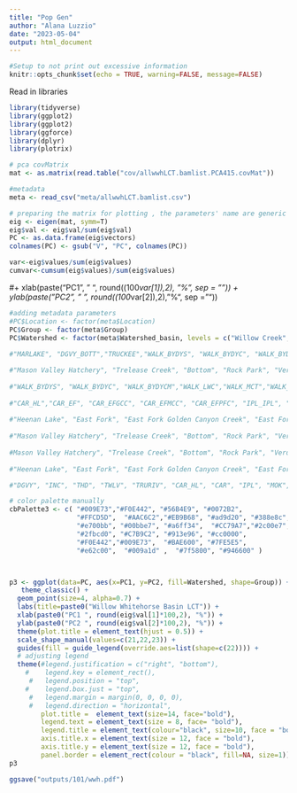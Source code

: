 ```yaml
---
title: "Pop Gen"
author: "Alana Luzzio"
date: "2023-05-04"
output: html_document
---
```



```r
#Setup to not print out excessive information
knitr::opts_chunk$set(echo = TRUE, warning=FALSE, message=FALSE)
```

Read in libraries
```r
library(tidyverse)
library(ggplot2)
library(ggplot2)
library(ggforce)
library(dplyr)
library(plotrix)
```

```r
# pca covMatrix 
mat <- as.matrix(read.table("cov/allwwhLCT.bamlist.PCA415.covMat"))

#metadata 
meta <- read_csv("meta/allwwhLCT.bamlist.csv")

# preparing the matrix for plotting , the parameters' name are generic for any covMat file
eig <- eigen(mat, symm=T)
eig$val <- eig$val/sum(eig$val)
PC <- as.data.frame(eig$vectors)
colnames(PC) <- gsub("V", "PC", colnames(PC))

var<-eig$values/sum(eig$values)
cumvar<-cumsum(eig$values)/sum(eig$values)
```
#+ xlab(paste("PC1", " ", round((100*var[1]),2), "%", sep = "")) + ylab(paste("PC2", " ", round((100*var[2]),2), "%", sep = "")) 

```r
#adding metadata parameters
#PC$Location <- factor(meta$Location)
PC$Group <- factor(meta$Group)
PC$Watershed <- factor(meta$Watershed_basin, levels = c("Willow Creek", "Little Whitehorse Creek", "Whitehorse Creek","Cottonwood Creek","willow whitehorse basin"))
  
#"MARLAKE", "DGVY_BOTT","TRUCKEE","WALK_BYDYS", "WALK_BYDYC", "WALK_BYDYCM","WALK_LWC","WALK_MCT","WALK_OhCanyon","WALK_UWC","WALK_SKD","WALK_SLV","KNG_WFCC","STN_DCAC","WALK_WLF", "WALK_MILL","ONR_OharrelCreek","WALK_ByDay","WALK_Silver","WALK_Murphy","WALK_SJR"))

#"Mason Valley Hatchery", "Trelease Creek", "Bottom", "Rock Park", "Verdi Dam", "Derby Dam", "McCarren Ranch", "Riverbend", "Patagonia", "Wingfield_Downtown", "Heenan Lake", "East Fork", "East Fork Golden Canyon Creek", "East Fork Murray Canyon Creek", "East Fork Poison Flat Creek", "Independence Lake", "North Fork Pacific Creek", "North Fork Marshall Canyon Creek", "Oharrel Creek", "Pole Creek", "Upper Truckee", "North Fork Milk Ranch Creek", "Macklin Creek"))
  
#"WALK_BYDYS", "WALK_BYDYC", "WALK_BYDYCM","WALK_LWC","WALK_MCT","WALK_OhCanyon","WALK_UWC","WALK_SKD","WALK_SLV","KNG_WFCC","STN_DCAC","WALK_WLF", "WALK_MILL","ONR_OharrelCreek","WALK_ByDay","WALK_Silver","WALK_Murphy","WALK_SJR"))
  
#"CAR_HL","CAR_EF", "CAR_EFGCC", "CAR_EFMCC", "CAR_EFPFC", "IPL_IPL", "MOK_NFPC", "MOK_NFMCC", "ONR_OHC", "TKR_PC", "TKR_UP", "MOK_NFMRC", "YUB_MC"))
  
#"Heenan Lake", "East Fork", "East Fork Golden Canyon Creek", "East Fork Murray Canyon Creek", "East Fork Poison Flat Creek", "Independence Lake", "North Fork Pacific Creek", "North Fork Marshall Canyon Creek", "Oharrel Creek", "Pole Creek", "Upper", "North Fork Milk Ranch Creek", "Macklin Creek"))
  
#"Mason Valley Hatchery", "Trelease Creek", "Bottom", "Rock Park", "Verdi Dam", "Derby Dam", "McCarren Ranch", "Riverbend", "Patagonia", "Wingfield_Downtown", "EastCreek", "SeventySix", "EightMile", "IndianCreek", "LamoilleCreek", "SunCreek", "WillowCreek", "Heenan Lake", "East Fork", "East Fork Golden Canyon Creek", "East Fork Murray Canyon Creek", "East Fork Poison Flat Creek", "Independence Lake", "North Fork Pacific Creek", "North Fork Marshall Canyon Creek", "Oharrel Creek", "Pole Creek", "Upper Truckee", "North Fork Milk Ranch Creek", "Macklin Creek"))
                                                        
#Mason Valley Hatchery", "Trelease Creek", "Bottom", "Rock Park", "Verdi Dam", "Derby Dam", "McCarren Ranch", "Riverbend", "Patagonia", "Wingfield_Downtown", "EastCreek", "SeventySix", "EightMile", "IndianCreek", "LamoilleCreek", "SunCreek", "WillowCreek"))
                                                                
#"Heenan Lake", "East Fork", "East Fork Golden Canyon Creek", "East Fork Murray Canyon Creek", "East Fork Poison Flat Creek", "Independence Lake", "North Fork Pacific Creek", "North Fork Marshall Canyon Creek", "Oharrel Creek", "Pole Creek", "Upper Truckee", "North Fork Milk Ranch Creek", "Macklin Creek"))

#"DGVY", "INC", "THD", "TWLV", "TRURIV", "CAR_HL", "CAR", "IPL", "MOK", "ONR", "TKR", "YUB", "BYDY", "WLF", "MILL", "MCT", "OHC", "SKD", "SLV", "KNG", "STN", "SJR")) # if you like to order populations do this 

# color palette manually
cbPalette3 <- c( "#009E73","#F0E442", "#56B4E9", "#0072B2",
                 "#FFCD5D",  "#AAC6C2","#EB9B68", "#ad9d20", "#388e8c", "#97113a","#f072ef", "#ff3c0e",
                 "#e700bb", "#00bbe7", "#a6ff34",  "#CC79A7","#2c00e7","#D55E00", 
                 "#2fbcd0", "#C7B9C2", "#913e96", "#cc0000",
                 "#F0E442","#009E73",  "#BAE600", "#7FE5E5",
                 "#e62c00",  "#009a1d" ,  "#7f5800", "#946600" )



p3 <- ggplot(data=PC, aes(x=PC1, y=PC2, fill=Watershed, shape=Group)) + 
   theme_classic() + 
  geom_point(size=4, alpha=0.7) + 
  labs(title=paste0("Willow Whitehorse Basin LCT")) +
  xlab(paste0("PC1 ", round(eig$val[1]*100,2), "%")) +
  ylab(paste0("PC2 ", round(eig$val[2]*100,2), "%")) +
  theme(plot.title = element_text(hjust = 0.5)) +
  scale_shape_manual(values=c(21,22,23)) +
  guides(fill = guide_legend(override.aes=list(shape=c(22)))) +
  # adjusting legend
  theme(#legend.justification = c("right", "bottom"),
    #    legend.key = element_rect(),
     #   legend.position = "top",
    #    legend.box.just = "top",
     #   legend.margin = margin(0, 0, 0, 0),
     #   legend.direction = "horizontal",
        plot.title =  element_text(size=14, face="bold"),
        legend.text = element_text(size = 8, face= "bold"),
        legend.title = element_text(colour="black", size=10, face = "bold"),
        axis.title.x = element_text(size = 12, face = "bold"),
        axis.title.y = element_text(size = 12, face = "bold"),
        panel.border = element_rect(colour = "black", fill=NA, size=1))
p3 

ggsave("outputs/101/wwh.pdf")
```

